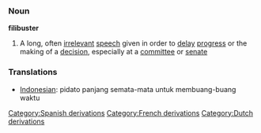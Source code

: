{{wikipedia}}
=== Noun ===

'''filibuster'''

# A long, often [[irrelevant]] [[speech]] given in order to [[delay]] [[progress]] or the making of a [[decision]], especially at a [[committee]] or [[senate]]

=== Translations ===
*[[Indonesian]]: pidato panjang semata-mata untuk membuang-buang waktu

[[Category:Spanish derivations]]
[[Category:French derivations]]
[[Category:Dutch derivations]]